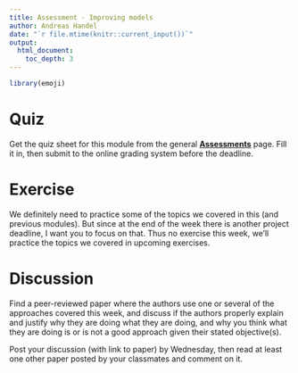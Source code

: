 ```yaml
---
title: Assessment - Improving models
author: Andreas Handel
date: "`r file.mtime(knitr::current_input())`"
output: 
  html_document:
    toc_depth: 3
---
```



```r
library(emoji)
```



# Quiz

Get the quiz sheet for this module from the general [__Assessments__](./Course_Assessments.html) page. Fill it in, then submit to the online grading system before the deadline. 


# Exercise

We definitely need to practice some of the topics we covered in this (and previous modules). But since at the end of the week there is another project deadline, I want you to focus on that. Thus no exercise this week, we'll practice the topics we covered in upcoming exercises.




# Discussion

Find a peer-reviewed paper where the authors use one or several of the approaches covered this week, and discuss if the authors properly explain and justify why they are doing what they are doing, and why you think what they are doing is or is not a good approach given their stated objective(s).

Post your discussion (with link to paper) by Wednesday, then read at least one other paper posted by your classmates and comment on it.

